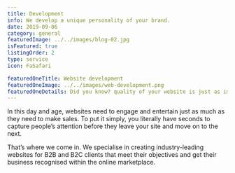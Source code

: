 ```yaml
---
title: Development
info: We develop a unique personality of your brand.
date: 2019-09-06
category: general
featuredImage: ../../images/blog-02.jpg
isFeatured: true
listingOrder: 2
type: service
icon: FaSafari

featuredOneTitle: Website development
featuredOneImage: ../../images/web-development.png
featuredOneDetails: Did you know? quality of your website is just as important as the quality of your products or services
---
```


In this day and age, websites need to engage and entertain just as much as they need to make sales. To put it simply, you literally have seconds to capture people’s attention before they leave your site and move on to the next.

That’s where we come in. We specialise in creating industry-leading websites for B2B and B2C clients that meet their objectives and get their business recognised within the online marketplace.
